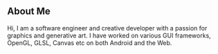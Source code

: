 ## About Me

Hi, I am a software engineer and creative developer with a passion for graphics and generative art. I have worked on various GUI frameworks, OpenGL, GLSL, Canvas etc on both Android and the Web.
